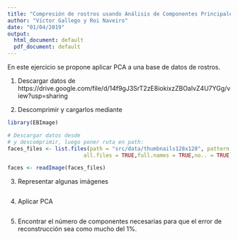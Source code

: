 ```yaml
---
title: "Compresión de rostros usando Análisis de Componentes Principales"
author: "Víctor Gallego y Roi Naveiro"
date: "01/04/2019"
output:
  html_document: default
  pdf_document: default
---
```


En este ejercicio se propone aplicar PCA a una base de datos de rostros.

1. Descargar datos de https://drive.google.com/file/d/14f9gJ3SrT2zE8iokixzZBOalvZ4U7YGg/view?usp=sharing

2. Descomprimir y cargarlos mediante

```r
library(EBImage)

# Descargar datos desde
# y descomprimir, luego poner ruta en path:
faces_files <- list.files(path = "src/data/thumbnails128x128", pattern = ".png", 
                        all.files = TRUE,full.names = TRUE,no.. = TRUE)

faces <- readImage(faces_files)
```

3. Representar algunas imágenes

```r
```

4. Aplicar PCA

```r
```

5. Encontrar el número de componentes necesarias para que el error de reconstrucción sea como mucho del 1%.

```r
```

```r
```







